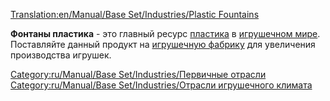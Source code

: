 [[Translation:en/Manual/Base Set/Industries/Plastic Fountains]]

{{ru/Manual/Base Set/Industries/Промышленность| Изображение=en/Manual/Base Set/Industries/PlasticFountains.png
| имя=Фонтаны пластика
| Климат=[[ru/Manual/Климат|Игрушечный]]
| Принимает=ничего
| Производит=[[ru/Manual/Base Set/Cargos/Пластик|Пластик]]
| Примечания=Не представлен в других [[ru/Manual/Климат|климатах]].
}}

'''Фонтаны пластика''' - это главный ресурс [[ru/Manual/Base Set/Cargos/Пластик|пластика]] в [[ru/Manual/Климат|игрушечном мире]]. Поставляйте данный продукт на [[ru/Manual/Base Set/Industries/Завод игрушек|игрушечную фабрику]] для увеличения производства игрушек.

{{ru/Manual/Base Set/Industries/Navbox Промышленность}}

[[Category:ru/Manual/Base Set/Industries/Первичные отрасли]]
[[Category:ru/Manual/Base Set/Industries/Отрасли игрушечного климата]]